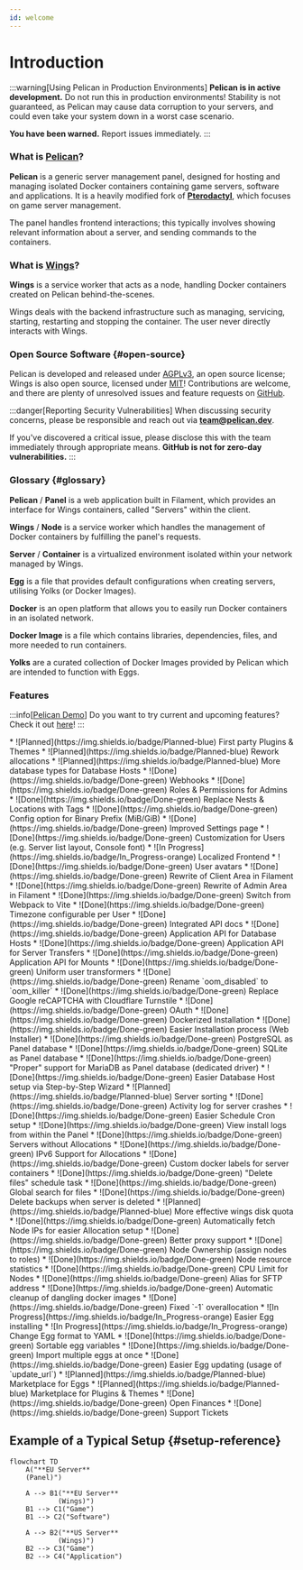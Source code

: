 ```yaml
---
id: welcome
---
```



# Introduction
:::warning[Using Pelican in Production Environments]
**Pelican is in active development.** Do not run this in production environments!
Stability is not guaranteed, as Pelican may cause data corruption to your servers, and could even take your system down in a worst case scenario.

**You have been warned.** Report issues immediately.
:::

### What is [Pelican](https://github.com/pelican-dev/panel)?

**Pelican** is a generic server management panel, designed for hosting and managing isolated Docker containers containing game servers, software and applications.
It is a heavily modified fork of [**Pterodactyl**](https://pterodactyl.io/), which focuses on game server management. 

The panel handles frontend interactions; this typically involves showing relevant information about a server, and sending commands to the containers.

### What is [Wings](https://github.com/pelican-dev/wings)?

**Wings** is a service worker that acts as a node, handling Docker containers created on Pelican behind-the-scenes.

Wings deals with the backend infrastructure such as managing, servicing, starting, restarting and stopping the container. The user never directly interacts with Wings.

### Open Source Software {#open-source}
Pelican is developed and released under [AGPLv3](https://www.gnu.org/licenses/agpl-3.0.en.html), an open source license;
Wings is also open source, licensed under [MIT](https://opensource.org/license/mit)!
Contributions are welcome, and there are plenty of unresolved issues and feature requests on [GitHub](https://github.com/pelican-dev).

:::danger[Reporting Security Vulnerabilities]
When discussing security concerns, please be responsible and reach out via **team@pelican.dev**.

If you've discovered a critical issue, please disclose this with the team immediately through appropriate means. **GitHub is not for zero-day vulnerabilities.**
:::

### Glossary {#glossary}

**Pelican** / **Panel** is a web application built in Filament, which provides an interface for Wings containers, called "Servers" within the client.

**Wings** / **Node** is a service worker which handles the management of Docker containers by fulfilling the panel's requests.

**Server** / **Container** is a virtualized environment isolated within your network managed by Wings.

**Egg** is a file that provides default configurations when creating servers, utilising Yolks (or Docker Images).

**Docker** is an open platform that allows you to easily run Docker containers in an isolated network.

**Docker Image** is a file which contains libraries, dependencies, files, and more needed to run containers.

**Yolks** are a curated collection of Docker Images provided by Pelican which are intended to function with Eggs.

### Features

:::info[[Pelican Demo](https://demo.pelican.dev)]
Do you want to try current and upcoming features? Check it out [here](https://demo.pelican.dev)!
:::

<Tabs>
    <TabItem value="1" label="General">
        * ![Planned](https://img.shields.io/badge/Planned-blue) First party Plugins & Themes
        * ![Planned](https://img.shields.io/badge/Planned-blue) Rework allocations
        * ![Planned](https://img.shields.io/badge/Planned-blue) More database types for Database Hosts
        * ![Done](https://img.shields.io/badge/Done-green) Webhooks
        * ![Done](https://img.shields.io/badge/Done-green) Roles & Permissions for Admins
        * ![Done](https://img.shields.io/badge/Done-green) Replace Nests & Locations with Tags
        * ![Done](https://img.shields.io/badge/Done-green) Config option for Binary Prefix (MiB/GiB)
        * ![Done](https://img.shields.io/badge/Done-green) Improved Settings page
        * ![Done](https://img.shields.io/badge/Done-green) Customization for Users (e.g. Server list layout, Console font)
    </TabItem>
    <TabItem value="2" label="Frontend">
        * ![In Progress](https://img.shields.io/badge/In_Progress-orange) Localized Frontend
        * ![Done](https://img.shields.io/badge/Done-green) User avatars
        * ![Done](https://img.shields.io/badge/Done-green) Rewrite of Client Area in Filament
        * ![Done](https://img.shields.io/badge/Done-green) Rewrite of Admin Area in Filament
        * ![Done](https://img.shields.io/badge/Done-green) Switch from Webpack to Vite
        * ![Done](https://img.shields.io/badge/Done-green) Timezone configurable per User
    </TabItem>
    <TabItem value="3" label="API">
        * ![Done](https://img.shields.io/badge/Done-green) Integrated API docs
        * ![Done](https://img.shields.io/badge/Done-green) Application API for Database Hosts
        * ![Done](https://img.shields.io/badge/Done-green) Application API for Server Transfers
        * ![Done](https://img.shields.io/badge/Done-green) Application API for Mounts
        * ![Done](https://img.shields.io/badge/Done-green) Uniform user transformers
        * ![Done](https://img.shields.io/badge/Done-green) Rename `oom_disabled` to `oom_killer`
    </TabItem>
    <TabItem value="4" label="Auth">
        * ![Done](https://img.shields.io/badge/Done-green) Replace Google reCAPTCHA with Cloudflare Turnstile
        * ![Done](https://img.shields.io/badge/Done-green) OAuth
    </TabItem>
    <TabItem value="5" label="Setup">
        * ![Done](https://img.shields.io/badge/Done-green) Dockerized Installation
        * ![Done](https://img.shields.io/badge/Done-green) Easier Installation process (Web Installer)
        * ![Done](https://img.shields.io/badge/Done-green) PostgreSQL as Panel database
        * ![Done](https://img.shields.io/badge/Done-green) SQLite as Panel database
        * ![Done](https://img.shields.io/badge/Done-green) "Proper" support for MariaDB as Panel database (dedicated driver)
        * ![Done](https://img.shields.io/badge/Done-green) Easier Database Host setup via Step-by-Step Wizard
    </TabItem>
    <TabItem value="6" label="Server">
        * ![Planned](https://img.shields.io/badge/Planned-blue) Server sorting
        * ![Done](https://img.shields.io/badge/Done-green) Activity log for server crashes
        * ![Done](https://img.shields.io/badge/Done-green) Easier Schedule Cron setup
        * ![Done](https://img.shields.io/badge/Done-green) View install logs from within the Panel
        * ![Done](https://img.shields.io/badge/Done-green) Servers without Allocations
        * ![Done](https://img.shields.io/badge/Done-green) IPv6 Support for Allocations
        * ![Done](https://img.shields.io/badge/Done-green) Custom docker labels for server containers
        * ![Done](https://img.shields.io/badge/Done-green) "Delete files" schedule task
        * ![Done](https://img.shields.io/badge/Done-green) Global search for files
        * ![Done](https://img.shields.io/badge/Done-green) Delete backups when server is deleted
    </TabItem>
    <TabItem value="7" label="Node">
        * ![Planned](https://img.shields.io/badge/Planned-blue) More effective wings disk quota
        * ![Done](https://img.shields.io/badge/Done-green) Automatically fetch Node IPs for easier Allocation setup
        * ![Done](https://img.shields.io/badge/Done-green) Better proxy support
        * ![Done](https://img.shields.io/badge/Done-green) Node Ownership (assign nodes to roles)
        * ![Done](https://img.shields.io/badge/Done-green) Node resource statistics
        * ![Done](https://img.shields.io/badge/Done-green) CPU Limit for Nodes
        * ![Done](https://img.shields.io/badge/Done-green) Alias for SFTP address
        * ![Done](https://img.shields.io/badge/Done-green) Automatic cleanup of dangling docker images
        * ![Done](https://img.shields.io/badge/Done-green) Fixed `-1` overallocation
    </TabItem>
    <TabItem value="8" label="Eggs">
        * ![In Progress](https://img.shields.io/badge/In_Progress-orange) Easier Egg installing
        * ![In Progress](https://img.shields.io/badge/In_Progress-orange) Change Egg format to YAML
        * ![Done](https://img.shields.io/badge/Done-green) Sortable egg variables
        * ![Done](https://img.shields.io/badge/Done-green) Import multiple eggs at once
        * ![Done](https://img.shields.io/badge/Done-green) Easier Egg updating (usage of `update_url`)
    </TabItem>
    <TabItem value="9" label="Hub">
        * ![Planned](https://img.shields.io/badge/Planned-blue) Marketplace for Eggs
        * ![Planned](https://img.shields.io/badge/Planned-blue) Marketplace for Plugins & Themes
        * ![Done](https://img.shields.io/badge/Done-green) Open Finances
        * ![Done](https://img.shields.io/badge/Done-green) Support Tickets
    </TabItem>
</Tabs>

## Example of a Typical Setup {#setup-reference}

```mermaid
flowchart TD
    A("**EU Server**
    (Panel)")

    A --> B1("**EU Server**
            (Wings)")
    B1 --> C1("Game")
    B1 --> C2("Software")

    A --> B2("**US Server**
            (Wings)")
    B2 --> C3("Game")
    B2 --> C4("Application")
```